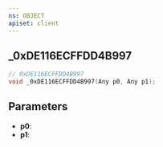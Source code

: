 ```yaml
---
ns: OBJECT
apiset: client
---
```

## _0xDE116ECFFDD4B997

```c
// 0xDE116ECFFDD4B997
void _0xDE116ECFFDD4B997(Any p0, Any p1);
```


## Parameters
* **p0**:
* **p1**: